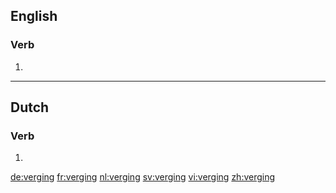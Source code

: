 ==English==

===Verb===
{{head|en}}

# {{present participle of|verge}}

----
==Dutch==

===Verb===
{{nl-verb-form}}

# {{nl-verb form of|n=sg|t=past|m=ind|vergaan}}

[[de:verging]]
[[fr:verging]]
[[nl:verging]]
[[sv:verging]]
[[vi:verging]]
[[zh:verging]]
